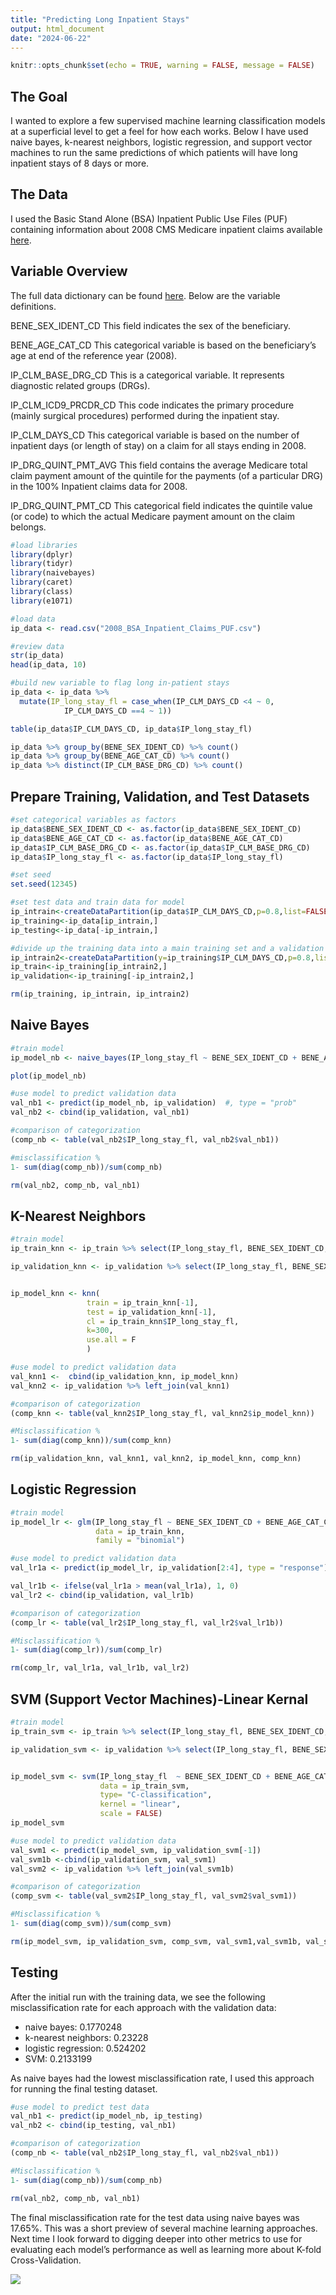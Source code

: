 ```yaml
---
title: "Predicting Long Inpatient Stays"
output: html_document
date: "2024-06-22"
---
```


```r
knitr::opts_chunk$set(echo = TRUE, warning = FALSE, message = FALSE)
```

## The Goal
I wanted to explore a few supervised machine learning classification models at a superficial level to get a feel for how each works. Below I have used naive bayes, k-nearest neighbors, logistic regression, and support vector machines to run the same predictions of which patients will have long inpatient stays of 8 days or more. 

## The Data
I used the Basic Stand Alone (BSA) Inpatient Public Use Files (PUF) containing information about 2008 CMS Medicare inpatient claims available [here](https://www.cms.gov/data-research/statistics-trends-and-reports/basic-stand-alone-medicare-claims-public-use-files/bsa-inpatient-claims-puf). 


## Variable Overview
The full data dictionary can be found [here](file:///C:/Users/lynx2/Documents/R%20work/ClaimsMachineLearning/176744_2008_BSA_Inpatient_Claims_PUF_DataDic_CB.pdf). Below are the variable definitions. 

BENE_SEX_IDENT_CD
This field indicates the sex of the beneficiary.

BENE_AGE_CAT_CD
This categorical variable is based on the beneficiary's age at end of the reference year (2008).

IP_CLM_BASE_DRG_CD
This is a categorical variable. It represents diagnostic related groups (DRGs).

IP_CLM_ICD9_PRCDR_CD
This code indicates the primary procedure (mainly surgical procedures) performed during the inpatient stay.

IP_CLM_DAYS_CD
This categorical variable is based on the number of inpatient days (or length of stay) on a claim for all stays ending in 2008. 

IP_DRG_QUINT_PMT_AVG
This field contains the average Medicare total claim payment amount of the quintile for the payments (of a particular DRG) in the 100% Inpatient claims data for 2008.

IP_DRG_QUINT_PMT_CD
This categorical field indicates the quintile value (or code) to which the actual Medicare payment amount on the claim belongs.

```r
#load libraries
library(dplyr)
library(tidyr)
library(naivebayes)
library(caret)
library(class)
library(e1071)

#load data
ip_data <- read.csv("2008_BSA_Inpatient_Claims_PUF.csv")

#review data
str(ip_data)
head(ip_data, 10)

#build new variable to flag long in-patient stays
ip_data <- ip_data %>% 
  mutate(IP_long_stay_fl = case_when(IP_CLM_DAYS_CD <4 ~ 0, 
            IP_CLM_DAYS_CD ==4 ~ 1))

table(ip_data$IP_CLM_DAYS_CD, ip_data$IP_long_stay_fl)

ip_data %>% group_by(BENE_SEX_IDENT_CD) %>% count()
ip_data %>% group_by(BENE_AGE_CAT_CD) %>% count()
ip_data %>% distinct(IP_CLM_BASE_DRG_CD) %>% count()

```

## Prepare Training, Validation, and Test Datasets

```r
#set categorical variables as factors
ip_data$BENE_SEX_IDENT_CD <- as.factor(ip_data$BENE_SEX_IDENT_CD)
ip_data$BENE_AGE_CAT_CD <- as.factor(ip_data$BENE_AGE_CAT_CD)
ip_data$IP_CLM_BASE_DRG_CD <- as.factor(ip_data$IP_CLM_BASE_DRG_CD)
ip_data$IP_long_stay_fl <- as.factor(ip_data$IP_long_stay_fl)

#set seed
set.seed(12345)

#set test data and train data for model
ip_intrain<-createDataPartition(ip_data$IP_CLM_DAYS_CD,p=0.8,list=FALSE)
ip_training<-ip_data[ip_intrain,]
ip_testing<-ip_data[-ip_intrain,]

#divide up the training data into a main training set and a validation set
ip_intrain2<-createDataPartition(y=ip_training$IP_CLM_DAYS_CD,p=0.8,list=FALSE)
ip_train<-ip_training[ip_intrain2,]
ip_validation<-ip_training[-ip_intrain2,]

rm(ip_training, ip_intrain, ip_intrain2)
```

## Naive Bayes
```r
#train model
ip_model_nb <- naive_bayes(IP_long_stay_fl ~ BENE_SEX_IDENT_CD + BENE_AGE_CAT_CD + IP_CLM_BASE_DRG_CD, data = ip_train, laplace = 1)

plot(ip_model_nb)

```

```r
#use model to predict validation data
val_nb1 <- predict(ip_model_nb, ip_validation)  #, type = "prob"
val_nb2 <- cbind(ip_validation, val_nb1)

#comparison of categorization
(comp_nb <- table(val_nb2$IP_long_stay_fl, val_nb2$val_nb1))

#misclassification %
1- sum(diag(comp_nb))/sum(comp_nb)

rm(val_nb2, comp_nb, val_nb1)

```

## K-Nearest Neighbors
```r
#train model
ip_train_knn <- ip_train %>% select(IP_long_stay_fl, BENE_SEX_IDENT_CD, BENE_AGE_CAT_CD,IP_CLM_BASE_DRG_CD) %>% distinct()

ip_validation_knn <- ip_validation %>% select(IP_long_stay_fl, BENE_SEX_IDENT_CD, BENE_AGE_CAT_CD,IP_CLM_BASE_DRG_CD) %>%  distinct()


ip_model_knn <- knn(
                 train = ip_train_knn[-1], 
                 test = ip_validation_knn[-1],
                 cl = ip_train_knn$IP_long_stay_fl, 
                 k=300,
                 use.all = F
                 )

```

```r
#use model to predict validation data
val_knn1 <-  cbind(ip_validation_knn, ip_model_knn)
val_knn2 <- ip_validation %>% left_join(val_knn1)

#comparison of categorization
(comp_knn <- table(val_knn2$IP_long_stay_fl, val_knn2$ip_model_knn))

#Misclassification %
1- sum(diag(comp_knn))/sum(comp_knn)

rm(ip_validation_knn, val_knn1, val_knn2, ip_model_knn, comp_knn)

```

## Logistic Regression
```r
#train model
ip_model_lr <- glm(IP_long_stay_fl ~ BENE_SEX_IDENT_CD + BENE_AGE_CAT_CD + IP_CLM_BASE_DRG_CD,
                   data = ip_train_knn,
                   family = "binomial")

```

```r
#use model to predict validation data
val_lr1a <- predict(ip_model_lr, ip_validation[2:4], type = "response")  

val_lr1b <- ifelse(val_lr1a > mean(val_lr1a), 1, 0)
val_lr2 <- cbind(ip_validation, val_lr1b)

#comparison of categorization
(comp_lr <- table(val_lr2$IP_long_stay_fl, val_lr2$val_lr1b))

#Misclassification %
1- sum(diag(comp_lr))/sum(comp_lr)

rm(comp_lr, val_lr1a, val_lr1b, val_lr2)

```

## SVM (Support Vector Machines)-Linear Kernal

```r
#train model
ip_train_svm <- ip_train %>% select(IP_long_stay_fl, BENE_SEX_IDENT_CD, BENE_AGE_CAT_CD,IP_CLM_BASE_DRG_CD) %>% distinct()

ip_validation_svm <- ip_validation %>% select(IP_long_stay_fl, BENE_SEX_IDENT_CD, BENE_AGE_CAT_CD,IP_CLM_BASE_DRG_CD) %>%  distinct()


ip_model_svm <- svm(IP_long_stay_fl  ~ BENE_SEX_IDENT_CD + BENE_AGE_CAT_CD + IP_CLM_BASE_DRG_CD,
                    data = ip_train_svm,
                    type= "C-classification",
                    kernel = "linear", 
                    scale = FALSE)
ip_model_svm

```

```r
#use model to predict validation data
val_svm1 <- predict(ip_model_svm, ip_validation_svm[-1])  
val_svm1b <-cbind(ip_validation_svm, val_svm1)
val_svm2 <- ip_validation %>% left_join(val_svm1b)

#comparison of categorization
(comp_svm <- table(val_svm2$IP_long_stay_fl, val_svm2$val_svm1))

#Misclassification %
1- sum(diag(comp_svm))/sum(comp_svm)

rm(ip_model_svm, ip_validation_svm, comp_svm, val_svm1,val_svm1b, val_svm2)

```
## Testing
After the initial run with the training data, we see the following misclassification rate for each approach with the validation data: 

* naive bayes:         0.1770248
* k-nearest neighbors: 0.23228
* logistic regression: 0.524202
* SVM:                 0.2133199

As naive bayes had the lowest misclassification rate, I used this approach for running the final testing dataset. 

```r
#use model to predict test data
val_nb1 <- predict(ip_model_nb, ip_testing) 
val_nb2 <- cbind(ip_testing, val_nb1)

#comparison of categorization
(comp_nb <- table(val_nb2$IP_long_stay_fl, val_nb2$val_nb1))

#Misclassification %
1- sum(diag(comp_nb))/sum(comp_nb)

rm(val_nb2, comp_nb, val_nb1)

```
The final misclassification rate for the test data using naive bayes was 17.65%. This was a short preview of several machine learning approaches. Next time I look forward to digging deeper into other metrics to use for evaluating each model's performance as well as learning more about K-fold Cross-Validation.

![](hosptial2.png)







